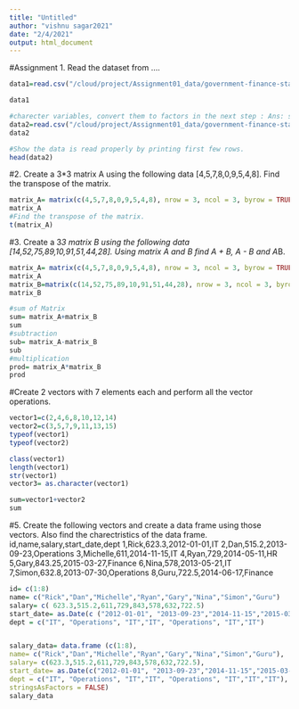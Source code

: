 ```yaml
---
title: "Untitled"
author: "vishnu sagar2021"
date: "2/4/2021"
output: html_document
---
```

#Assignment
1. Read the dataset from ....
```r
data1=read.csv("/cloud/project/Assignment01_data/government-finance-statistics-general-government-year-ended-june-2020-csv.csv", sep = ",", header = T, na.strings = "NA", stringsAsFactors = F,dec = ".")

data1

#charecter variables, convert them to factors in the next step : Ans: stringsAsFactors = T
data2=read.csv("/cloud/project/Assignment01_data/government-finance-statistics-general-government-year-ended-june-2020-csv.csv", sep = ",", header = T, na.strings = "NA", stringsAsFactors = T,dec = ".")
data2

#Show the data is read properly by printing first few rows.
head(data2)

```

#2. Create a 3*3 matrix A using the following data [4,5,7,8,0,9,5,4,8]. Find the transpose of the matrix.
```r
matrix_A= matrix(c(4,5,7,8,0,9,5,4,8), nrow = 3, ncol = 3, byrow = TRUE)
matrix_A
#Find the transpose of the matrix.
t(matrix_A)

```
#3. Create a 3*3 matrix B using the following data [14,52,75,89,10,91,51,44,28]. Using matrix A and B find A + B, A - B and A*B.

```r
matrix_A= matrix(c(4,5,7,8,0,9,5,4,8), nrow = 3, ncol = 3, byrow = TRUE)
matrix_A
matrix_B=matrix(c(14,52,75,89,10,91,51,44,28), nrow = 3, ncol = 3, byrow = TRUE)
matrix_B

#sum of Matrix
sum= matrix_A+matrix_B
sum
#subtraction
sub= matrix_A-matrix_B
sub
#multiplication
prod= matrix_A*matrix_B
prod
```

#Create 2 vectors with 7 elements each and perform all the vector operations.

```r
vector1=c(2,4,6,8,10,12,14)
vector2=c(3,5,7,9,11,13,15)
typeof(vector1)
typeof(vector2)

class(vector1)
length(vector1)
str(vector1)
vector3= as.character(vector1)

sum=vector1+vector2
sum

```
#5. Create the following vectors and create a data frame using those vectors. Also find the charectristics of the data frame.
id,name,salary,start_date,dept
1,Rick,623.3,2012-01-01,IT
2,Dan,515.2,2013-09-23,Operations
3,Michelle,611,2014-11-15,IT
4,Ryan,729,2014-05-11,HR
5,Gary,843.25,2015-03-27,Finance
6,Nina,578,2013-05-21,IT
7,Simon,632.8,2013-07-30,Operations
8,Guru,722.5,2014-06-17,Finance

```r
id= c(1:8)
name= c("Rick","Dan","Michelle","Ryan","Gary","Nina","Simon","Guru")
salary= c( 623.3,515.2,611,729,843,578,632,722.5)
start_date= as.Date(c ("2012-01-01", "2013-09-23","2014-11-15","2015-03-27","2013-07-30","2013-07-30","2013-07-30","2013-07-30"))
dept = c("IT", "Operations", "IT","IT", "Operations", "IT","IT")


salary_data= data.frame (c(1:8),
name= c("Rick","Dan","Michelle","Ryan","Gary","Nina","Simon","Guru"),
salary= c(623.3,515.2,611,729,843,578,632,722.5),
start_date= as.Date(c("2012-01-01", "2013-09-23","2014-11-15","2015-03-27","2013-07-30","2013-07-30","2013-07-30","2013-07-30")),
dept = c("IT", "Operations", "IT","IT", "Operations", "IT","IT","IT"),
stringsAsFactors = FALSE)
salary_data


```


